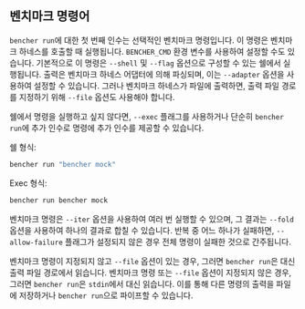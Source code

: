 ## 벤치마크 명령어

`bencher run`에 대한 첫 번째 인수는 선택적인 벤치마크 명령입니다.
이 명령은 벤치마크 하네스를 호출할 때 실행됩니다.
`BENCHER_CMD` 환경 변수를 사용하여 설정할 수도 있습니다.
기본적으로 이 명령은 `--shell` 및 `--flag` 옵션으로 구성할 수 있는 쉘에서 실행됩니다.
출력은 벤치마크 하네스 어댑터에 의해 파싱되며, 이는 `--adapter` 옵션을 사용하여 설정할 수 있습니다.
그러나 벤치마크 하네스가 파일에 출력하면, 출력 파일 경로를 지정하기 위해 `--file` 옵션도 사용해야 합니다.

쉘에서 명령을 실행하고 싶지 않다면, `--exec` 플래그를 사용하거나 단순히 `bencher run`에 추가 인수로 명령에 추가 인수를 제공할 수 있습니다.

쉘 형식:
```bash
bencher run "bencher mock"
```

Exec 형식:
```bash
bencher run bencher mock
```

벤치마크 명령은 `--iter` 옵션을 사용하여 여러 번 실행할 수 있으며,
그 결과는 `--fold` 옵션을 사용하여 하나의 결과로 합칠 수 있습니다.
반복 중 어느 하나가 실패하면, `--allow-failure` 플래그가 설정되지 않은 경우 전체 명령이 실패한 것으로 간주됩니다.

벤치마크 명령이 지정되지 않고 `--file` 옵션이 있는 경우, 그러면 `bencher run`은 대신 출력 파일 경로에서 읽습니다.
벤치마크 명령 또는 `--file` 옵션이 지정되지 않은 경우, 그러면 `bencher run`은 `stdin`에서 대신 읽습니다.
이를 통해 다른 명령의 출력을 파일에 저장하거나 `bencher run`으로 파이프할 수 있습니다.